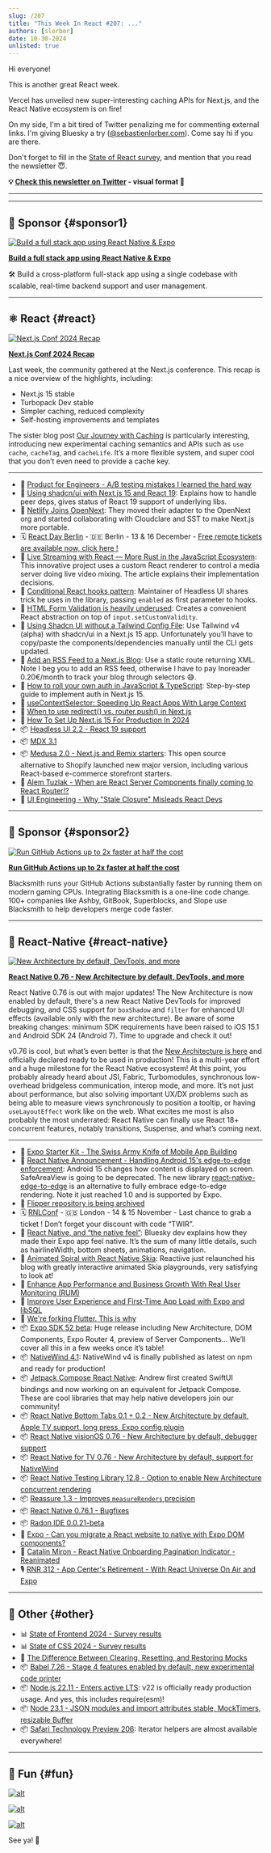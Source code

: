 ```yaml
---
slug: /207
title: "This Week In React #207: ..."
authors: [slorber]
date: 10-30-2024
unlisted: true
---
```


Hi everyone!

This is another great React week.

Vercel has unveiled new super-interesting caching APIs for Next.js, and the React Native ecosystem is on fire!

On my side, I'm a bit tired of Twitter penalizing me for commenting external links. I'm giving Bluesky a try ([@sebastienlorber.com](https://bsky.app/profile/sebastienlorber.com)). Come say hi if you are there.

Don't forget to fill in the [State of React survey](https://survey.devographics.com/en-US/survey/state-of-react/2024?source=this_week_in_react), and mention that you read the newsletter 😇.

<!-- truncate -->

**💡 [Check this newsletter on Twitter](https://slo.im/thread) - visual format 🎨**

---


<Support />

---

## 💸 Sponsor {#sponsor1}

[![Build a full stack app using React Native & Expo](/emails/issues/207/clerk.jpg)](https://go.clerk.com/5INu2lf)

**[Build a full stack app using React Native & Expo](https://go.clerk.com/5INu2lf)**

🛠️ Build a cross-platform full-stack app using a single codebase with scalable, real-time backend support and user management.

---

## ⚛️ React {#react}

[![Next.js Conf 2024 Recap](/emails/issues/207/nextjsconf.jpg)](https://vercel.com/blog/recap-next-js-conf-2024)

[**Next.js Conf 2024 Recap**](https://vercel.com/blog/recap-next-js-conf-2024)

Last week, the community gathered at the Next.js conference. This recap is a nice overview of the highlights, including:

- Next.js 15 stable
- Turbopack Dev stable
- Simpler caching, reduced complexity
- Self-hosting improvements and templates

The sister blog post [Our Journey with Caching](https://nextjs.org/blog/our-journey-with-caching) is particularly interesting, introducing new experimental caching semantics and APIs such as `use cache`, `cacheTag`, and `cacheLife`. It’s a more flexible system, and super cool that you don’t even need to provide a cache key.

---

- 💸 [Product for Engineers - A/B testing mistakes I learned the hard way](https://dub.sh/twir-oct30)
- 📖 [Using shadcn/ui with Next.js 15 and React 19](https://ui.shadcn.com/docs/react-19): Explains how to handle peer deps, gives status of React 19 support of underlying libs.
- 📣 [Netlify Joins OpenNext](https://www.netlify.com/blog/netlify-joins-opennext/): They moved their adapter to the OpenNext org and started collaborating with Cloudclare and SST to make Next.js more portable.
- 🗓️ [React Day Berlin](https://reactday.berlin/?utm_source=Newsletter&utm_medium=thisweekinreact) - 🇩🇪 Berlin - 13 & 16 December - [Free remote tickets are available now, click here !](https://gitnation.com/badges/react-day-berlin-2024/sara_vieira?from=This+Week+In+React)
- 📜 [Live Streaming with React — More Rust in the JavaScript Ecosystem](https://blog.swmansion.com/live-streaming-with-react-more-rust-in-the-javascript-ecosystem-f83a0371e16c): This innovative project uses a custom React renderer to control a media server doing live video mixing. The article explains their implementation decisions.
- 📜 [Conditional React hooks pattern](https://robinmalfait.com/blog/conditional-react-hooks-pattern): Maintainer of Headless UI shares trick he uses in the library, passing `enabled` as first parameter to hooks.
- 📜 [HTML Form Validation is heavily underused](https://expressionstatement.com/html-form-validation-is-heavily-underused): Creates a convenient React abstraction on top of `input.setCustomValidity`.
- 📜 [Using Shadcn UI without a Tailwind Config File](https://www.luisball.com/blog/shadcn-ui-with-tailwind-v4): Use Tailwind v4 (alpha) with shadcn/ui in a Next.js 15 app. Unfortunately you’ll have to copy/paste the components/dependencies manually until the CLI gets updated.
- 📜 [Add an RSS Feed to a Next.js Blog](https://didoesdigital.com/blog/nextjs-blog-09-rss/): Use a static route returning XML. Note I beg you to add an RSS feed, otherwise I have to pay Inoreader 0.20€/month to track your blog through selectors 😅.
- 📜 [How to roll your own auth in JavaScript & TypeScript](https://www.robinwieruch.de/how-to-roll-your-own-auth/): Step-by-step guide to implement auth in Next.js 15\.
- 📜 [useContextSelector: Speeding Up React Apps With Large Context](https://marmelab.com/blog/2024/10/16/usecontextselector-a-faster-usecontext-for-react.html)
- 📜 [When to use redirect() vs. router.push() in Next.js](https://darios.blog/posts/redirect-vs-router-push-in-nextjs)
- 📜 [How To Set Up Next.js 15 For Production In 2024](https://janhesters.com/blog/how-to-set-up-nextjs-15-for-production-in-2024)
- 📦 [Headless UI 2.2 \- React 19 support](https://github.com/tailwindlabs/headlessui/releases/tag/%40headlessui%2Freact%40v2.2.0)
- 📦 [MDX 3.1](https://github.com/mdx-js/mdx/releases/tag/3.1.0)
- 📦 [Medusa 2.0 \- Next.js and Remix starters](https://medusajs.com/starters/): This open source alternative to Shopify launched new major version, including various React-based e-commerce storefront starters.
- 🎥 [Alem Tuzlak \- When are React Server Components finally coming to React Router\!?](https://www.youtube.com/watch?v=JF9eS2bOAsM)
- 🎥 [UI Engineering \- Why "Stale Closure" Misleads React Devs](https://www.youtube.com/watch?v=7yw_D3h4xSo)

<SubscribeFormEmbed placement="middle" />

---

## 💸 Sponsor {#sponsor2}

[![Run GitHub Actions up to 2x faster at half the cost](/emails/issues/207/github.jpg)](https://blacksmith.sh/?utm_source=thisweekinreact&utm_medium=classified&utm_campaign=oct-30&utm_term=react)

**[Run GitHub Actions up to 2x faster at half the cost](https://blacksmith.sh/?utm_source=thisweekinreact&utm_medium=classified&utm_campaign=oct-30&utm_term=react)**

Blacksmith runs your GitHub Actions substantially faster by running them on modern gaming CPUs. Integrating Blacksmith is a one-line code change. 100+ companies like Ashby, GitBook, Superblocks, and Slope use Blacksmith to help developers merge code faster.

---

## 📱 React-Native {#react-native}

[![New Architecture by default, DevTools, and more](/emails/issues/207/newarch.jpg)](https://reactnative.dev/blog/2024/10/23/release-0.76-new-architecture)

[**React Native 0.76 \- New Architecture by default, DevTools, and more**](https://reactnative.dev/blog/2024/10/23/release-0.76-new-architecture)

React Native 0.76 is out with major updates\! The New Architecture is now enabled by default, there's a new React Native DevTools for improved debugging, and CSS support for `boxShadow` and `filter` for enhanced UI effects (available only with the new architecture). Be aware of some breaking changes: minimum SDK requirements have been raised to iOS 15.1 and Android SDK 24 (Android 7). Time to upgrade and check it out\!

v0.76 is cool, but what’s even better is that the [New Architecture is here](https://reactnative.dev/blog/2024/10/23/the-new-architecture-is-here) and officially declared ready to be used in production\! This is a multi-year effort and a huge milestone for the React Native ecosystem\! At this point, you probably already heard about JSI, Fabric, Turbomodules, synchronous low-overhead bridgeless communication, interop mode, and more. It’s not just about performance, but also solving important UX/DX problems such as being able to measure views synchronously to position a tooltip, or having `useLayoutEffect` work like on the web. What excites me most is also probably the most underrated: React Native can finally use React 18+ concurrent features, notably transitions, Suspense, and what’s coming next.

---

- 💸 [Expo Starter Kit - The Swiss Army Knife of Mobile App Building](https://expostarter.com?utm_source=this-week-in-react&utm_medium=newsletter&utm_campaign=this-week-in-react-10-30-2024)
- 📣 [React Native Announcement \- Handling Android 15's edge-to-edge enforcement](https://github.com/react-native-community/discussions-and-proposals/discussions/827): Android 15 changes how content is displayed on screen. SafeAreaView is going to be deprecated. The new library [react-native-edge-to-edge](https://github.com/zoontek/react-native-edge-to-edge) is an alternative to fully embrace edge-to-edge rendering. Note it just reached 1.0 and is supported by Expo.
- 📣 [Flipper repository is being archived](https://fbflipper.com/blog/2024/10/24/changes-to-oss-flipper/)
- 🗓️ [RNLConf](https://www.reactnativelondon.co.uk/?utm_source=thisweekinreact) \- 🇬🇧 London - 14 & 15 November - Last chance to grab a ticket ! Don’t forget your discount with code “TWIR”.
- 📜 [React Native, and “the native feel”](https://mozzius.dev/post/3l777nhz4h32w): Bluesky dev explains how they made their Expo app feel native. It’s the sum of many little details, such as hairlineWidth, bottom sheets, animations, navigation.
- 📜 [Animated Spiral with React Native Skia](https://reactiive.io/articles/animated-spiral): Reactiive just relaunched his blog with greatly interactive animated Skia playgrounds, very satisfying to look at\!
- 📜 [Enhance App Performance and Business Growth With Real User Monitoring (RUM)](https://www.callstack.com/blog/enhance-app-performance-and-business-with-real-user-monitoring-rum)
- 📜 [Improve User Experience and First-Time App Load with Expo and libSQL](https://www.expostarter.com/blog/expo-libsql-improve-app-performance)
- 📜 [We're forking Flutter. This is why](https://flutterfoundation.dev/blog/posts/we-are-forking-flutter-this-is-why/)
- 📦 [Expo SDK 52 beta](https://expo.dev/changelog/2024/10-24-sdk-52-beta): Huge release including New Architecture, DOM Components, Expo Router 4, preview of Server Components… We’ll cover all this in a few weeks once it’s table\!
- 📦 [NativeWind 4.1](https://www.nativewind.dev/v4-1-announcement): NativeWind v4 is finally published as latest on npm and ready for production!
- 📦 [Jetpack Compose React Native](https://github.com/andrew-levy/jetpack-compose-react-native/): Andrew first created SwiftUI bindings and now working on an equivalent for Jetpack Compose. These are cool libraries that may help native developers join our community\!
- 📦 [React Native Bottom Tabs 0.1 \+ 0.2 \- New Architecture by default, Apple TV support, long press, Expo config plugin](https://github.com/okwasniewski/react-native-bottom-tabs/releases)
- 📦 [React Native visionOS 0.76 \- New Architecture by default, debugger support](https://github.com/callstack/react-native-visionos/releases/tag/v0.76.0-visionos)
- 📦 [React Native for TV 0.76 \- New Architecture by default, support for NativeWind](https://github.com/react-native-tvos/react-native-tvos/releases/tag/v0.76.0-0)
- 📦 [React Native Testing Library 12.8 \- Option to enable New Architecture concurrent rendering](https://github.com/callstack/react-native-testing-library/releases/tag/v12.8.0)
- 📦 [Reassure 1.3 \- Improves `measureRenders` precision](https://github.com/callstack/reassure/releases/tag/reassure%401.3.0)
- 📦 [React Native 0.76.1 \- Bugfixes](https://github.com/facebook/react-native/releases/tag/v0.76.1)
- 📦 [Radon IDE 0.0.21-beta](https://github.com/software-mansion/radon-ide/releases/tag/v0.0.21-beta)
- 🎥 [Expo \- Can you migrate a React website to native with Expo DOM components?](https://www.youtube.com/watch?v=lLlu4fPMXes)
- 🎥 [Catalin Miron \- React Native Onboarding Pagination Indicator \- Reanimated](https://www.youtube.com/watch?v=m8ATJwrAif0)
- 🎙️ [RNR 312 \- App Center's Retirement \- With React Universe On Air and Expo](https://reactnativeradio.com/episodes/rnr-312-app-centers-retirement)

---

## 🔀 Other {#other}

- 📊 [State of Frontend 2024 \- Survey results](https://tsh.io/state-of-frontend/)
- 📊 [State of CSS 2024 \- Survey results](https://2024.stateofcss.com/en-US)
- 📜 [The Difference Between Clearing, Resetting, and Restoring Mocks](https://www.epicweb.dev/the-difference-between-clearing-resetting-and-restoring-mocks)
- 📦 [Babel 7.26 \- Stage 4 features enabled by default, new experimental code printer](https://babeljs.io/blog/2024/10/25/7.26.0)
- 📦 [Node.js 22.11 \- Enters active LTS](https://nodejs.org/en/blog/release/v22.11.0): v22 is officially ready production usage. And yes, this includes require(esm)\!
- 📦 [Node 23.1 \- JSON modules and import attributes stable, MockTimers, resizable Buffer](https://nodejs.org/en/blog/release/v23.1.0)
- 📦 [Safari Technology Preview 206](https://webkit.org/blog/16186/release-notes-for-safari-technology-preview-206/): Iterator helpers are almost available everywhere\!

---

## 🤭 Fun {#fun}

[![alt](/emails/issues/207/meme.jpg)](https://x.com/t3dotgg/status/1849572068297408568)

[![alt](/emails/issues/207/meme2.jpg)](https://x.com/o_kwasniewski/status/1850966131361649120)

[![alt](/emails/issues/207/meme3.jpg)](https://x.com/cortinico/status/1849278806718128379)

See ya! 👋
